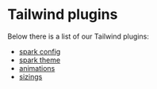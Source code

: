 
<Meta title="utils/Tailwind plugins/Index" />

# Tailwind plugins

Below there is a list of our Tailwind plugins:

- [spark config](?path=/docs/utils-tailwind-plugins-spark-config--docs)
- [spark theme](?path=/docs/utils-tailwind-plugins-spark-theme--docs)
- [animations](?path=/docs/utils-tailwind-plugins-animations--docs)
- [sizings](?path=/docs/utils-tailwind-plugins-sizings--docs)

